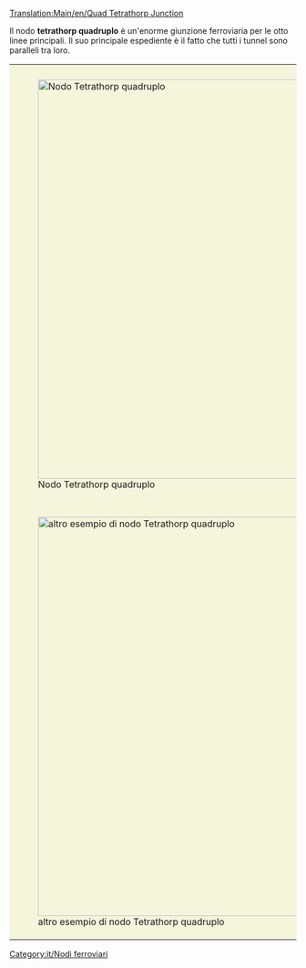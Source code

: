 [[Translation:Main/en/Quad Tetrathorp Junction]]{{it/Nodi ferroviari}}
{{Template:Requisiti nodo/It|Costo elevato|4|1|0|2.5|1|1|1|1|0|0|3||I treni guasti bloccano una sola linea.|
* Può gestire una grande quantità di traffico.
}}

Il nodo '''tetrathorp quadruplo''' è un'enorme giunzione ferroviaria per le otto linee principali. Il suo principale espediente è il fatto che tutti i tunnel sono paralleli tra loro.

{|style="border: 0px; margin: 5px auto 25px auto; Border-collapse: separate;" cellspacing="10"
|style="padding: 10px 10px 5px; 10px; background-color: #F5F5DC;"|[[File:en/Quad Tetrathorp Junction.png|center|thumb|700px|Nodo Tetrathorp quadruplo]]
|-
|style="padding: 10px 10px 5px; 10px; background-color: #F5F5DC;"|[[File:en/Quad Tetrathorp Junction 2.png|center|thumb|700px|altro esempio di nodo Tetrathorp quadruplo]]
|}

[[Category:it/Nodi ferroviari]]
